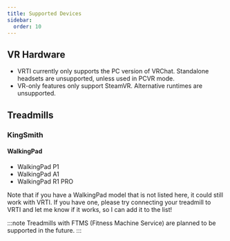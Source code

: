 ```yaml
---
title: Supported Devices
sidebar:
  order: 10
---
```



## VR Hardware

- VRTI currently only supports the PC version of VRChat. Standalone headsets are unsupported, unless used in PCVR mode.
- VR-only features only support SteamVR. Alternative runtimes are unsupported.

## Treadmills

### KingSmith

#### WalkingPad

- WalkingPad P1 <Badge text="Tested" variant="success" />
- WalkingPad A1 <Badge text="Untested" variant="caution" />
- WalkingPad R1 PRO <Badge text="Untested" variant="caution" />

Note that if you have a WalkingPad model that is not listed here, it could still work with VRTI.
If you have one, please try connecting your treadmill to VRTI and let me know if it works, so I can add it to the list!

:::note
Treadmills with FTMS (Fitness Machine Service) are planned to be supported in the future.
:::
